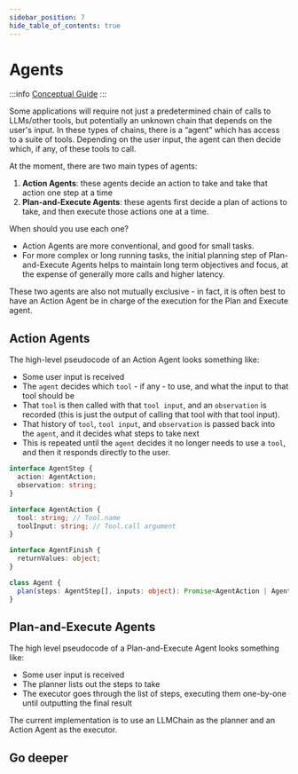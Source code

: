 ```yaml
---
sidebar_position: 7
hide_table_of_contents: true
---
```



# Agents

:::info
[Conceptual Guide](https://docs.langchain.com/docs/components/agents)
:::

Some applications will require not just a predetermined chain of calls to LLMs/other tools, but potentially an unknown chain that depends on the user's input. In these types of chains, there is a “agent” which has access to a suite of tools. Depending on the user input, the agent can then decide which, if any, of these tools to call.

At the moment, there are two main types of agents:

1. **Action Agents**: these agents decide an action to take and take that action one step at a time
2. **Plan-and-Execute Agents**: these agents first decide a plan of actions to take, and then execute those actions one at a time.

When should you use each one?

- Action Agents are more conventional, and good for small tasks.
- For more complex or long running tasks, the initial planning step of Plan-and-Execute Agents helps to maintain long term objectives and focus, at the expense of generally more calls and higher latency.

These two agents are also not mutually exclusive - in fact, it is often best to have an Action Agent be in charge of the execution for the Plan and Execute agent.

## Action Agents

The high-level pseudocode of an Action Agent looks something like:

- Some user input is received
- The `agent` decides which `tool` - if any - to use, and what the input to that tool should be
- That `tool` is then called with that `tool input`, and an `observation` is recorded (this is just the output of calling that tool with that tool input).
- That history of `tool`, `tool input`, and `observation` is passed back into the `agent`, and it decides what steps to take next
- This is repeated until the `agent` decides it no longer needs to use a `tool`, and then it responds directly to the user.

```typescript
interface AgentStep {
  action: AgentAction;
  observation: string;
}

interface AgentAction {
  tool: string; // Tool.name
  toolInput: string; // Tool.call argument
}

interface AgentFinish {
  returnValues: object;
}

class Agent {
  plan(steps: AgentStep[], inputs: object): Promise<AgentAction | AgentFinish>;
}
```

## Plan-and-Execute Agents

The high level pseudocode of a Plan-and-Execute Agent looks something like:

- Some user input is received
- The planner lists out the steps to take
- The executor goes through the list of steps, executing them one-by-one until outputting the final result

The current implementation is to use an LLMChain as the planner and an Action Agent as the executor.

## Go deeper

<DocCardList />
